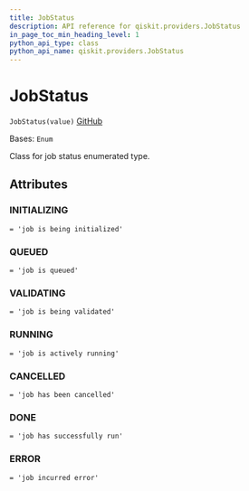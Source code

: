 ```yaml
---
title: JobStatus
description: API reference for qiskit.providers.JobStatus
in_page_toc_min_heading_level: 1
python_api_type: class
python_api_name: qiskit.providers.JobStatus
---
```


# JobStatus

<span id="qiskit.providers.JobStatus" />

`JobStatus(value)` [GitHub](https://github.com/qiskit/qiskit/tree/stable/0.24/qiskit/providers/jobstatus.py "view source code")

Bases: `Enum`

Class for job status enumerated type.

## Attributes

<span id="qiskit.providers.JobStatus.INITIALIZING" />

### INITIALIZING

`= 'job is being initialized'`

<span id="qiskit.providers.JobStatus.QUEUED" />

### QUEUED

`= 'job is queued'`

<span id="qiskit.providers.JobStatus.VALIDATING" />

### VALIDATING

`= 'job is being validated'`

<span id="qiskit.providers.JobStatus.RUNNING" />

### RUNNING

`= 'job is actively running'`

<span id="qiskit.providers.JobStatus.CANCELLED" />

### CANCELLED

`= 'job has been cancelled'`

<span id="qiskit.providers.JobStatus.DONE" />

### DONE

`= 'job has successfully run'`

<span id="qiskit.providers.JobStatus.ERROR" />

### ERROR

`= 'job incurred error'`

